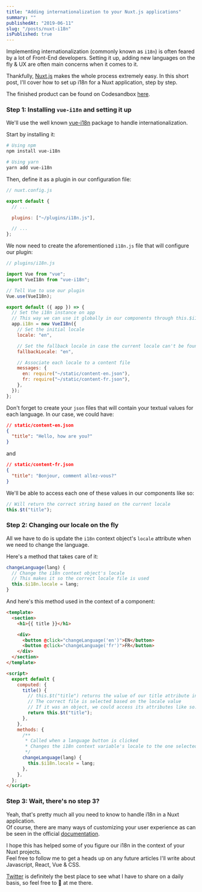 ```yaml
---
title: "Adding internationalization to your Nuxt.js applications"
summary: ""
publishedAt: "2019-06-11"
slug: "/posts/nuxt-i18n"
isPublished: true
---
```


Implementing internationalization (commonly known as `i18n`) is often feared by a lot of Front-End developers. Setting it up, adding new languages on the fly & UX are often main concerns when it comes to it.

Thankfully, [Nuxt.js](https://nuxtjs.org) makes the whole process extremely easy. In this short post, I'll cover how to set up i18n for a Nuxt application, step by step.

The finished product can be found on Codesandbox [here](https://codesandbox.io/s/nuxt-i18n-example-sppzc).

### Step 1: Installing `vue-i18n` and setting it up

We'll use the well known [vue-i18n](https://github.com/kazupon/vue-i18n) package to handle internationalization.

Start by installing it:

```bash
# Using npm
npm install vue-i18n

# Using yarn
yarn add vue-i18n
```

Then, define it as a plugin in our configuration file:

```js
// nuxt.config.js

export default {
  // ...

  plugins: ["~/plugins/i18n.js"],

  // ...
};
```

We now need to create the aforementioned `i18n.js` file that will configure our plugin:

```js
// plugins/i18n.js

import Vue from "vue";
import VueI18n from "vue-i18n";

// Tell Vue to use our plugin
Vue.use(VueI18n);

export default ({ app }) => {
  // Set the i18n instance on app
  // This way we can use it globally in our components through this.$i18n
  app.i18n = new VueI18n({
    // Set the initial locale
    locale: "en",

    // Set the fallback locale in case the current locale can't be found
    fallbackLocale: "en",

    // Associate each locale to a content file
    messages: {
      en: require("~/static/content-en.json"),
      fr: require("~/static/content-fr.json"),
    },
  });
};
```

Don't forget to create your `json` files that will contain your textual values for each language. In our case, we could have:

```json
// static/content-en.json
{
  "title": "Hello, how are you?"
}
```

and

```json
// static/content-fr.json
{
  "title": "Bonjour, comment allez-vous?"
}
```

We'll be able to access each one of these values in our components like so:

```js
// Will return the correct string based on the current locale
this.$t("title");
```

### Step 2: Changing our locale on the fly

All we have to do is update the `i18n` context object's `locale` attribute when we need to change the language.

Here's a method that takes care of it:

```js
changeLanguage(lang) {
  // Change the i18n context object's locale
  // This makes it so the correct locale file is used
  this.$i18n.locale = lang;
}
```

And here's this method used in the context of a component:

```html
<template>
  <section>
    <h1>{{ title }}</h1>

    <div>
      <button @click="changeLanguage('en')">EN</button>
      <button @click="changeLanguage('fr')">FR</button>
    </div>
  </section>
</template>

<script>
  export default {
    computed: {
      title() {
        // this.$t("title") returns the value of our title attribute in our JSON file
        // The correct file is selected based on the locale value
        // If it was an object, we could access its attributes like so: this.$t("myObject").myAttribute
        return this.$t("title");
      },
    },
    methods: {
      /**
       * Called when a language button is clicked
       * Changes the i18n context variable's locale to the one selected
       */
      changeLanguage(lang) {
        this.$i18n.locale = lang;
      },
    },
  };
</script>
```

### Step 3: Wait, there's no step 3?

Yeah, that's pretty much all you need to know to handle i18n in a Nuxt application.  
Of course, there are many ways of customizing your user experience as can be seen in the official [documentation](https://kazupon.github.io/vue-i18n/introduction.html).

I hope this has helped some of you figure our i18n in the context of your Nuxt projects.  
Feel free to follow me to get a heads up on any future articles I'll write about Javascript, React, Vue & CSS.

[Twitter](https://twitter.com/christo_kade) is definitely the best place to see what I have to share on a daily basis, so feel free to 👋 at me there.
